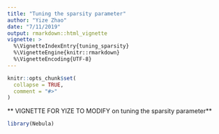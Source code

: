```yaml
---
title: "Tuning the sparsity parameter"
author: "Yize Zhao"
date: "7/11/2019"
output: rmarkdown::html_vignette
vignette: >
  %\VignetteIndexEntry{tuning_sparsity}
  %\VignetteEngine{knitr::rmarkdown}
  %\VignetteEncoding{UTF-8}
---
```


```r
knitr::opts_chunk$set(
  collapse = TRUE,
  comment = "#>"
)
```


** VIGNETTE FOR YIZE TO MODIFY on tuning the sparsity parameter**
```r
library(Nebula)
```
